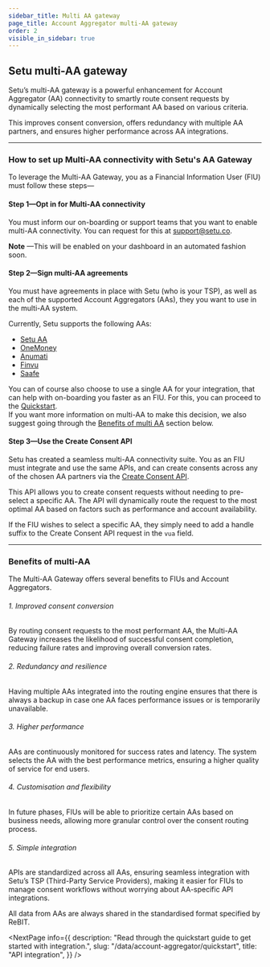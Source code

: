 ```yaml
---
sidebar_title: Multi AA gateway
page_title: Account Aggregator multi-AA gateway
order: 2
visible_in_sidebar: true
---
```


## Setu multi-AA gateway

Setu’s multi-AA gateway is a powerful enhancement for Account Aggregator (AA) connectivity to smartly route consent requests by dynamically selecting the most performant AA based on various criteria. 

This improves consent conversion, offers redundancy with multiple AA partners, and ensures higher performance across AA integrations.

<MainImage
  src="https://storage.googleapis.com/strapi-assets/tsp-multi-aa/tsp-multi-aa.png"
  alt="How multi-AA works image"
/>

<hr class="primary" />

### How to set up Multi-AA connectivity with Setu's AA Gateway
To leverage the Multi-AA Gateway, you as a Financial Information User (FIU) must follow these steps—
<br/>

#### Step 1—Opt in for Multi-AA connectivity
You must inform our on-boarding or support teams that you want to enable multi-AA connectivity. You can request for this at support@setu.co.

<Callout type="highlight">
  <strong>Note</strong> —This will be enabled on your dashboard in an automated fashion soon.
</Callout>
<br/>

#### Step 2—Sign multi-AA agreements
You must have agreements in place with Setu (who is your TSP), as well as each of the supported Account Aggregators (AAs), they you want to use in the multi-AA system. 

Currently, Setu supports the following AAs:
- <a href="https://setu-aa.com/" target="_blank">Setu AA</a>
- <a href="https://www.onemoney.in/" target="_blank">OneMoney</a>
- <a href="https://www.anumati.co.in/" target="_blank">Anumati</a>
- <a href="https://finvu.in/" target="_blank">Finvu</a>
- <a href="https://saafe.in/" target="_blank">Saafe</a>

<Callout type="highlight">
  You can of course also choose to use a single AA for your integration, that can help with on-boarding you faster as an FIU. For this, you can proceed to the <a href="/data/account-aggregator/quickstart">Quickstart</a>. 
  <br/>
  If you want more information on multi-AA to make this decision, we also suggest going through the <a href="/data/account-aggregator/multi-aa-gateway#benefits-of-multi-AA">Benefits of multi AA</a> section below.
</Callout>

<br/>

#### Step 3—Use the Create Consent API
Setu has created a seamless multi-AA connectivity suite. You as an FIU must integrate and use the same APIs, and can create consents across any of the chosen AA partners via the <a href="/data/account-aggregator/api-integration/consent-flow#create-consent-api" target="_blank">Create Consent API</a>. 

This API allows you to create consent requests without needing to pre-select a specific AA. The API will dynamically route the request to the most optimal AA based on factors such as performance and account availability.

If the FIU wishes to select a specific AA, they simply need to add a handle suffix to the Create Consent API request in the `vua` field.

<hr class="primary" />

### Benefits of multi-AA

The Multi-AA Gateway offers several benefits to FIUs and Account Aggregators.

###### 1. Improved consent conversion
By routing consent requests to the most performant AA, the Multi-AA Gateway increases the likelihood of successful consent completion, reducing failure rates and improving overall conversion rates.

###### 2. Redundancy and resilience
Having multiple AAs integrated into the routing engine ensures that there is always a backup in case one AA faces performance issues or is temporarily unavailable.

###### 3. Higher performance
AAs are continuously monitored for success rates and latency. The system selects the AA with the best performance metrics, ensuring a higher quality of service for end users.

###### 4. Customisation and flexibility
In future phases, FIUs will be able to prioritize certain AAs based on business needs, allowing more granular control over the consent routing process.

###### 5. Simple integration
APIs are standardized across all AAs, ensuring seamless integration with Setu’s TSP (Third-Party Service Providers), making it easier for FIUs to manage consent workflows without worrying about AA-specific API integrations.

All data from AAs are always shared in the standardised format specified by ReBIT.  

<NextPage
  info={{
    description: "Read through the quickstart guide to get started with integration.",
    slug: "/data/account-aggregator/quickstart",
    title: "API integration",
  }}
/>
